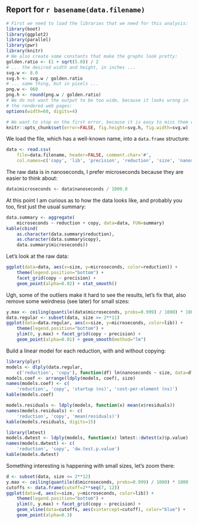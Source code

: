## Report for `r basename(data.filename)`


```r
# First we need to load the libraries that we need for this analysis:
library(boot)
library(ggplot2)
library(parallel)
library(pwr)
library(knitr)
# We also create some constants that make the graphs look pretty:
golden.ratio <- (1 + sqrt(5.0)) / 2
# ... the desired width and height, in inches ...
svg.w <- 8.0
svg.h <- svg.w / golden.ratio
# ... same thing, but in pixels ...
png.w <- 960
png.h <- round(png.w / golden.ratio)
# We do not want the output to be too wide, because it looks wrong in
# the rendered web pages:
options(width=60, digits=4)

# We want to stop on the first error, because it is easy to miss them otherwise
knitr::opts_chunk$set(error=FALSE, fig.height=svg.h, fig.width=svg.w)
```

We load the file, which has a well-known name, into a `data.frame`
structure:

```r
data <- read.csv(
    file=data.filename, header=FALSE, comment.char='#',
    col.names=c('copy', 'lib', 'precision', 'reduction', 'size', 'nanoseconds'))
```

The raw data is in nanoseconds, I prefer microseconds because they are
easier to think about:

```r
data$microseconds <- data$nanoseconds / 1000.0
```

At this point I am curious as to how the data looks like, and probably
you too, first just the usual summary:

```r
data.summary <- aggregate(
    microseconds ~ reduction + copy, data=data, FUN=summary)
kable(cbind(
    as.character(data.summary$reduction),
    as.character(data.summary$copy),
    data.summary$microseconds))
```

Let's look at the raw data:

```r
ggplot(data=data, aes(x=size, y=microseconds, color=reduction)) +
    theme(legend.position="bottom") +
    facet_grid(copy ~ precision) +
    geom_point(alpha=0.02) + stat_smooth()
```

Ugh, some of the outliers make it hard to see the results, let's fix
that, also remove some weirdness (see later) for small sizes:

```r
y.max <- ceiling(quantile(data$microseconds, probs=0.999) / 1000) * 1000
data.regular <- subset(data, size >= 2**11)
ggplot(data=data.regular, aes(x=size, y=microseconds, color=lib)) +
    theme(legend.position="bottom") +
    ylim(0, y.max) + facet_grid(copy ~ precision) +
    geom_point(alpha=0.01) + geom_smooth(method="lm")
```

Build a linear model for each reduction, with and without copying:

```r
library(plyr)
models <- dlply(data.regular,
    c('reduction', 'copy'), function(df) lm(nanoseconds ~ size, data=df))
models.coef <- arrange(ldply(models, coef), size)
names(models.coef) <- c(
    'reduction', 'copy', 'startup (ns)', 'cost-per-element (ns)')
kable(models.coef)
```

```r
models.residuals <- ldply(models, function(x) mean(x$residuals))
names(models.residuals) <- c(
    'reduction', 'copy', 'mean(residuals)')
kable(models.residuals, digits=15)
```

```r
library(lmtest)
models.dwtest <- ldply(models, function(x) lmtest::dwtest(x)$p.value)
names(models.dwtest) <- c(
    'reduction', 'copy', 'dw.test.p.value')
kable(models.dwtest)
```

Something interesting is happening with small sizes, let's zoom there:

```r
d <- subset(data, size <= 2**12)
y.max <- ceiling(quantile(d$microseconds, probs=0.999) / 1000) * 1000
cutoffs <- data.frame(cutoff=2**seq(7, 12))
ggplot(data=d, aes(x=size, y=microseconds, color=lib)) +
    theme(legend.position="bottom") +
    ylim(0, y.max) + facet_grid(copy ~ precision) +
    geom_vline(data=cutoffs, aes(xintercept=cutoff), color="blue") +
    geom_point(alpha=0.3)
```
